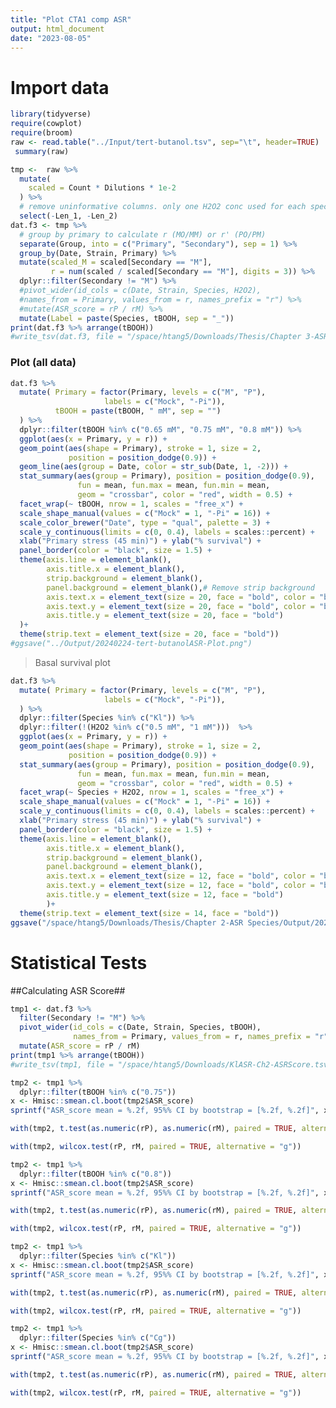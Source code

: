 ```yaml
---
title: "Plot CTA1 comp ASR"
output: html_document
date: "2023-08-05"
---
```

# Import data
```r
library(tidyverse)
require(cowplot)
require(broom)
raw <- read.table("../Input/tert-butanol.tsv", sep="\t", header=TRUE)
 summary(raw)
```

```r
tmp <-  raw %>%
  mutate(
    scaled = Count * Dilutions * 1e-2
  ) %>% 
  # remove uninformative columns. only one H2O2 conc used for each species
  select(-Len_1, -Len_2)
dat.f3 <- tmp %>% 
  # group by primary to calculate r (MO/MM) or r' (PO/PM)
  separate(Group, into = c("Primary", "Secondary"), sep = 1) %>% 
  group_by(Date, Strain, Primary) %>% 
  mutate(scaled_M = scaled[Secondary == "M"],
         r = num(scaled / scaled[Secondary == "M"], digits = 3)) %>% 
  dplyr::filter(Secondary != "M") %>%
  #pivot_wider(id_cols = c(Date, Strain, Species, H2O2), 
  #names_from = Primary, values_from = r, names_prefix = "r") %>% 
  #mutate(ASR_score = rP / rM) %>%
  mutate(Label = paste(Species, tBOOH, sep = "_"))
print(dat.f3 %>% arrange(tBOOH))
#write_tsv(dat.f3, file = "/space/htang5/Downloads/Thesis/Chapter 3-ASR Secondary/output/tertbutanolASR-Calculated.tsv")
```
### Plot (all data)
```r
dat.f3 %>% 
  mutate( Primary = factor(Primary, levels = c("M", "P"), 
                     labels = c("Mock", "-Pi")),
          tBOOH = paste(tBOOH, " mM", sep = "")
  ) %>%
  dplyr::filter(tBOOH %in% c("0.65 mM", "0.75 mM", "0.8 mM")) %>% 
  ggplot(aes(x = Primary, y = r)) + 
  geom_point(aes(shape = Primary), stroke = 1, size = 2, 
             position = position_dodge(0.9)) +
  geom_line(aes(group = Date, color = str_sub(Date, 1, -2))) +
  stat_summary(aes(group = Primary), position = position_dodge(0.9),
               fun = mean, fun.max = mean, fun.min = mean,
               geom = "crossbar", color = "red", width = 0.5) +
  facet_wrap(~ tBOOH, nrow = 1, scales = "free_x") +
  scale_shape_manual(values = c("Mock" = 1, "-Pi" = 16)) +
  scale_color_brewer("Date", type = "qual", palette = 3) +
  scale_y_continuous(limits = c(0, 0.4), labels = scales::percent) +
  xlab("Primary stress (45 min)") + ylab("% survival") +
  panel_border(color = "black", size = 1.5) +
  theme(axis.line = element_blank(),
        axis.title.x = element_blank(), 
        strip.background = element_blank(),
        panel.background = element_blank(),# Remove strip background
        axis.text.x = element_text(size = 20, face = "bold", color = "black"),  # Adjust size and face (bold)
        axis.text.y = element_text(size = 20, face = "bold", color = "black"),
        axis.title.y = element_text(size = 20, face = "bold")
  )+ 
  theme(strip.text = element_text(size = 20, face = "bold"))
#ggsave("../Output/20240224-tert-butanolASR-Plot.png")
```

> Basal survival plot

```r
dat.f3 %>% 
  mutate( Primary = factor(Primary, levels = c("M", "P"), 
                     labels = c("Mock", "-Pi")),
  ) %>%
  dplyr::filter(Species %in% c("Kl")) %>% 
  dplyr::filter(!(H2O2 %in% c("0.5 mM", "1 mM")))  %>%
  ggplot(aes(x = Primary, y = r)) + 
  geom_point(aes(shape = Primary), stroke = 1, size = 2, 
             position = position_dodge(0.9)) +
  stat_summary(aes(group = Primary), position = position_dodge(0.9),
               fun = mean, fun.max = mean, fun.min = mean,
               geom = "crossbar", color = "red", width = 0.5) +
  facet_wrap(~ Species + H2O2, nrow = 1, scales = "free_x") +
  scale_shape_manual(values = c("Mock" = 1, "-Pi" = 16)) +
  scale_y_continuous(limits = c(0, 0.4), labels = scales::percent) +
  xlab("Primary stress (45 min)") + ylab("% survival") +
  panel_border(color = "black", size = 1.5) +
  theme(axis.line = element_blank(),
        axis.title.x = element_blank(), 
        strip.background = element_blank(),
        panel.background = element_blank(),
        axis.text.x = element_text(size = 12, face = "bold", color = "black"),  # Adjust size and face (bold)
        axis.text.y = element_text(size = 12, face = "bold", color = "black"),
        axis.title.y = element_text(size = 12, face = "bold")
        )+ 
  theme(strip.text = element_text(size = 14, face = "bold")) 
ggsave("/space/htang5/Downloads/Thesis/Chapter 2-ASR Species/Output/20240125-KlASR-Basal-Plot.png")
```


# Statistical Tests#

##Calculating ASR Score##

```r
tmp1 <- dat.f3 %>% 
  filter(Secondary != "M") %>%
  pivot_wider(id_cols = c(Date, Strain, Species, tBOOH), 
              names_from = Primary, values_from = r, names_prefix = "r") %>% 
  mutate(ASR_score = rP / rM)
print(tmp1 %>% arrange(tBOOH))
#write_tsv(tmp1, file = "/space/htang5/Downloads/KlASR-Ch2-ASRScore.tsv")
```


```r
tmp2 <- tmp1 %>% 
  dplyr::filter(tBOOH %in% c("0.75"))
x <- Hmisc::smean.cl.boot(tmp2$ASR_score)
sprintf("ASR_score mean = %.2f, 95%% CI by bootstrap = [%.2f, %.2f]", x[1], x[2], x[3])

with(tmp2, t.test(as.numeric(rP), as.numeric(rM), paired = TRUE, alternative = "g"))

with(tmp2, wilcox.test(rP, rM, paired = TRUE, alternative = "g"))
```
```r
tmp2 <- tmp1 %>% 
  dplyr::filter(tBOOH %in% c("0.8"))
x <- Hmisc::smean.cl.boot(tmp2$ASR_score)
sprintf("ASR_score mean = %.2f, 95%% CI by bootstrap = [%.2f, %.2f]", x[1], x[2], x[3])

with(tmp2, t.test(as.numeric(rP), as.numeric(rM), paired = TRUE, alternative = "g"))

with(tmp2, wilcox.test(rP, rM, paired = TRUE, alternative = "g"))
```


```r
tmp2 <- tmp1 %>% 
  dplyr::filter(Species %in% c("Kl"))
x <- Hmisc::smean.cl.boot(tmp2$ASR_score)
sprintf("ASR_score mean = %.2f, 95%% CI by bootstrap = [%.2f, %.2f]", x[1], x[2], x[3])

with(tmp2, t.test(as.numeric(rP), as.numeric(rM), paired = TRUE, alternative = "g"))

with(tmp2, wilcox.test(rP, rM, paired = TRUE, alternative = "g"))
```
```r
tmp2 <- tmp1 %>% 
  dplyr::filter(Species %in% c("Cg"))
x <- Hmisc::smean.cl.boot(tmp2$ASR_score)
sprintf("ASR_score mean = %.2f, 95%% CI by bootstrap = [%.2f, %.2f]", x[1], x[2], x[3])

with(tmp2, t.test(as.numeric(rP), as.numeric(rM), paired = TRUE, alternative = "g"))

with(tmp2, wilcox.test(rP, rM, paired = TRUE, alternative = "g"))
```

